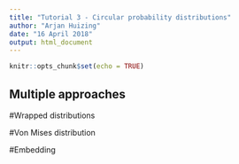 ```yaml
---
title: "Tutorial 3 - Circular probability distributions"
author: "Arjan Huizing"
date: "16 April 2018"
output: html_document
---
```


```r
knitr::opts_chunk$set(echo = TRUE)
```

## Multiple approaches

#Wrapped distributions

#Von Mises distribution

#Embedding